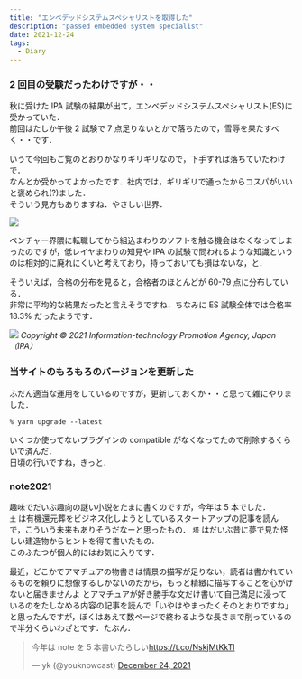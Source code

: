 ```yaml
---
title: "エンベデッドシステムスペシャリストを取得した"
description: "passed embedded system specialist"
date: 2021-12-24
tags:
  - Diary
---
```


### 2 回目の受験だったわけですが・・

秋に受けた IPA 試験の結果が出て，エンベデッドシステムスペシャリスト(ES)に受かっていた．  
前回はたしか午後 2 試験で 7 点足りないとかで落ちたので，雪辱を果たすべく・・です．

いうて今回もご覧のとおりかなりギリギリなので，下手すれば落ちていたわけで．  
なんとか受かってよかったです．社内では，ギリギリで通ったからコスパがいいと褒められ(?)ました．  
そういう見方もありますね．やさしい世界．

![](20211224.png)

ベンチャー界隈に転職してから組込まわりのソフトを触る機会はなくなってしまったのですが，低レイヤまわりの知見や IPA の試験で問われるような知識というのは相対的に廃れにくいと考えており，持っておいても損はないな，と．

そういえば，合格の分布を見ると，合格者のほとんどが 60-79 点に分布している．  
非常に平均的な結果だったと言えそうですね．ちなみに ES 試験全体では合格率 18.3% だったようです．

![](20211224-2.png)
_Copyright © 2021 Information-technology Promotion Agency, Japan（IPA）_


### 当サイトのもろもろのバージョンを更新した

ふだん適当な運用をしているのですが，更新しておくか・・と思って雑にやりました．

```
% yarn upgrade --latest
```

いくつか使ってないプラグインの compatible がなくなってたので削除するくらいで済んだ．  
日頃の行いですね，きっと．


### note2021

趣味でだいぶ趣向の謎い小説をたまに書くのですが，今年は 5 本でした．  
`土` は有機還元葬をビジネス化しようとしているスタートアップの記事を読んで，こういう未来もありそうだなーと思ったもの． `塔` はだいぶ昔に夢で見た怪しい建造物からヒントを得て書いたもの．  
このふたつが個人的にはお気に入りです．

最近，どこかでアマチュアの物書きは情景の描写が足りない，読者は書かれているものを頼りに想像するしかないのだから，もっと精緻に描写することを心がけないと届きませんよ とアマチュアが好き勝手な文だけ書いて自己満足に浸っているのをたしなめる内容の記事を読んで「いやはやまったくそのとおりですね」と思ったんですが，ぼくはあえて数ページで終わるような長さまで削っているので半分くらいわざとです．たぶん．

<blockquote class="twitter-tweet"><p lang="ja" dir="ltr">今年は note を 5 本書いたらしい<a href="https://t.co/NskjMtKkTl">https://t.co/NskjMtKkTl</a></p>&mdash; yk (@youknowcast) <a href="https://twitter.com/youknowcast/status/1474246030606872579?ref_src=twsrc%5Etfw">December 24, 2021</a></blockquote> <script async src="https://platform.twitter.com/widgets.js" charset="utf-8"></script>

